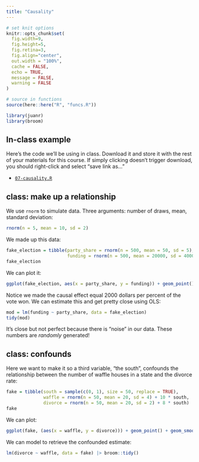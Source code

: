 ```yaml
---
title: "Causality"
---
```




```r
# set knit options
knitr::opts_chunk$set(
  fig.width=9, 
  fig.height=5, 
  fig.retina=3,
  fig.align="center",
  out.width = "100%",
  cache = FALSE,
  echo = TRUE,
  message = FALSE, 
  warning = FALSE
)

# source in functions
source(here::here("R", "funcs.R"))

library(juanr)
library(broom)
```





## In-class example


Here's the code we'll be using in class. Download it and store it with the rest of your materials for this course. If simply clicking doesn't trigger download, you should right-click and select "save link as..."

- [<i class="fas fa-file-archive"></i> `07-causality.R`](/files/example-scripts/07-causality.R)



## class: make up a relationship



We use `rnorm` to simulate data. Three arguments: number of draws, mean, standard deviation:

```r
rnorm(n = 5, mean = 10, sd = 2)
```


We made up this data:


```r
fake_election = tibble(party_share = rnorm(n = 500, mean = 50, sd = 5), 
                       funding = rnorm(n = 500, mean = 20000, sd = 4000) + 2000 * party_share)
fake_election
```


We can plot it:


```r
ggplot(fake_election, aes(x = party_share, y = funding)) + geom_point() + geom_smooth(method = "lm")
```



Notice we made the causal effect equal 2000 dollars per percent of the vote won. We can estimate this and get pretty close using OLS:

```r
mod = lm(funding ~ party_share, data = fake_election)
tidy(mod)
```


It's close but not perfect because there is "noise" in our data. These numbers are *randomly* generated!


## class: confounds


Here we want to make it so a third variable, "the south", confounds the relationship between the number of waffle houses in a state and the divorce rate:

```r
fake = tibble(south = sample(c(0, 1), size = 50, replace = TRUE), 
              waffle = rnorm(n = 50, mean = 20, sd = 4) + 10 * south,
              divorce = rnorm(n = 50, mean = 20, sd = 2) + 8 * south)
fake
```


We can plot:

```r
ggplot(fake, (aes(x = waffle, y = divorce))) + geom_point() + geom_smooth(method = "lm")
```


We can model to retrieve the confounded estimate:


```r
lm(divorce ~ waffle, data = fake) |> broom::tidy()
```

